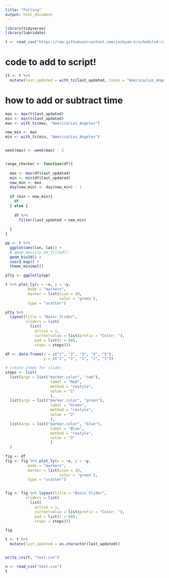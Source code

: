 ```yaml
---
title: "Pulling"
output: html_document
---
```


```r
library(tidyverse)
library(lubridate)

```


```r
t <- read_csv("https://raw.githubusercontent.com/joshyam-k/scheduled-commit-action/master/data-raw/lime_data.csv")
```



# code to add to script!
```r

tt <- t %>% 
  mutate(last_updated = with_tz(last_updated, tzone = "America/Los_Angeles"))

```

# how to add or subtract time
```r
max <- max(t$last_updated)
min <- min(t$last_updated)
max <- with_tz(max, "America/Los_Angeles")

new_min <- max
min <- with_tz(min, "America/Los_Angeles")


week(max) <- week(max) - 2


range_checker <- function(df){
  
  max <- max(df$last_updated)
  min <- min(df$last_updated)
  new_min <- max
  day(new_min) <- day(new_min) - 1
  
  if (min > new_min){
    df
  } else {
    
    df %>% 
      filter(last_updated > new_min)
      
  }
}


```


```r
pp <- t %>% 
  ggplot(aes(lon, lat)) +
  # geom_denisty_2d_filled()
  geom_bin2d() +
  coord_map() +
  theme_minimal()

plty <- ggplotly(pp)

t %>% plot_ly(x = ~x, y = ~y,
          mode = "markers", 
          marker = list(size = 20,
                        color = 'green'), 
          type = "scatter")

plty %>% 
  layout(title = "Basic Slider",
         sliders = list(
           list(
             active = 1, 
             currentvalue = list(prefix = "Color: "), 
             pad = list(t = 60), 
             steps = steps))) 
```


```r


df <- data.frame(x = c("1", "2", "3", "4", "5"), 
                 y = c("1", "1", "1", "1", "1")) 

# create steps for slider
steps <- list(
  list(args = list("marker.color", "red"), 
                    label = "Red", 
                    method = "restyle", 
                    value = "1"
                    ),
  list(args = list("marker.color", "green"), 
                    label = "Green", 
                    method = "restyle", 
                    value = "2"
                    ),
  list(args = list("marker.color", "blue"), 
                    label = "Blue", 
                    method = "restyle", 
                    value = "3"
                    )
  )

fig <- df 
fig <- fig %>% plot_ly(x = ~x, y = ~y,
          mode = "markers", 
          marker = list(size = 20,
                        color = 'green'), 
          type = "scatter") 


fig <- fig %>% layout(title = "Basic Slider",
         sliders = list(
           list(
             active = 1, 
             currentvalue = list(prefix = "Color: "), 
             pad = list(t = 60), 
             steps = steps))) 

fig
```


```r
t <- t %>% 
  mutate(last_updated = as.character(last_updated))


write_csv(t, "test.csv")
```

```r
n <- read_csv("test.csv")
t
```



